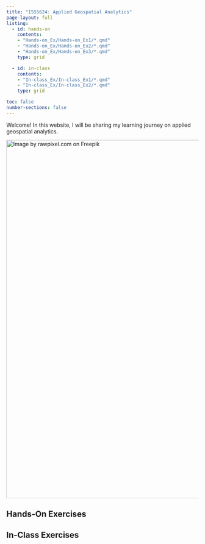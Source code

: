 ```yaml
---
title: "ISSS624: Applied Geospatial Analytics"
page-layout: full
listing:
  - id: hands-on
    contents:
    - "Hands-on_Ex/Hands-on_Ex1/*.qmd"
    - "Hands-on_Ex/Hands-on_Ex2/*.qmd"
    - "Hands-on_Ex/Hands-on_Ex3/*.qmd"
    type: grid 

  - id: in-class
    contents:
    - "In-class_Ex/In-class_Ex1/*.qmd"
    - "In-class_Ex/In-class_Ex2/*.qmd"
    type: grid

toc: false 
number-sections: false
---
```


Welcome! In this website, I will be sharing my learning journey on applied geospatial analytics.

[![Image by rawpixel.com on Freepik](images/GIS_paranoic-01.png){fig-align="center" width="941"}](https://www.freepik.com/)

## Hands-On Exercises

::: {#hands-on}
:::

## In-Class Exercises

::: {#in-class}
:::

